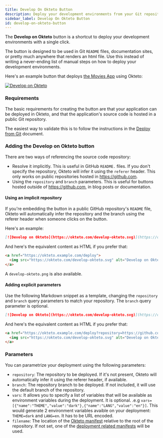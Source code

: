 ```yaml
---
title: Develop On Okteto Button
description: Deploy your development environments from your Git repositories
sidebar_label: Develop On Okteto Button
id: develop-on-okteto-button
---
```



The **Develop on Okteto** button is a shortcut to deploy your development environments with a single click.

The button is designed to be used in Git `README` files, documentation sites, or pretty much anywhere that renders an html file.
Use this instead of writing a never-ending list of manual steps on how to deploy your development environments.

Here's an example button that deploys [the Movies App](https://github.com/okteto/movies) using Okteto:

[![Develop on Okteto](https://okteto.com/develop-okteto.svg)](https://okteto.example.com/deploy?repository=https://github.com/okteto/movies)


### Requirements

The basic requirements for creating the button are that your application can be deployed in Okteto, and that the application's source code is hosted in a public Git repository.

The easiest way to validate this is to follow the instructions in the [Deploy from Git](deploy/deploy-from-git.mdx) document.

### Adding the Develop on Okteto button

There are two ways of referencing the source code repository:
- Resolve it implicitly. This is useful in GitHub `README.` files. If you don't specify the repository, Okteto will infer it using the `referer` header. This only works on public repositories hosted in https://github.com.
- Using the `repository` and `branch` parameters. This is useful for buttons hosted outside of https://github.com, in blog posts or documentation.

#### Using an implicit repository

If you're embedding the button in a public GitHub repository's `README` file, Okteto will automatically infer the repository and the branch using the referer header when someone clicks on the button.

Here's an example:

```markdown
[![Develop on Okteto](https://okteto.com/develop-okteto.svg)](https://okteto.example.com/deploy)
```

And here's the equivalent content as HTML if you prefer that:

```html
<a href="https://okteto.example.com/deploy">
  <img src="https://okteto.com/develop-okteto.svg" alt="Develop on Okteto">
</a>
```

A `develop-okteto.png` is also available.

#### Adding explicit parameters

Use the following Markdown snippet as a template, changing the `repository` and `branch` query parameters to match your repository. The `branch` query parameter is optional.

```markdown
[![Develop on Okteto](https://okteto.com/develop-okteto.svg)](https://okteto.example.com/deploy?repository=https://github.com/okteto/movies&branch=main)
```

And here's the equivalent content as HTML if you prefer that:

```html
<a href="https://okteto.example.com/deploy?repository=https://github.com/okteto/movies&branch=main">
  <img src="https://okteto.com/develop-okteto.svg" alt="Develop on Okteto">
</a>
```

### Parameters

You can parametrize your deployment using the following parameters:

- `repository`: The repository to be deployed.  If it's not present, Okteto will automatically infer it using the referer header, if available.
- `branch`: The repository branch to be deployed. If not included, it will use the default branch of the repository.
- `vars`: It allows you to specify a list of variables that will be available as environment variables during the deployment. It is optional. .e.g `vars=[{"name":"THEME","value":"dark"},{"name":"LANG","value":"en"}]`. This would generate 2 environment variables avaible on your deployment: `THEME=dark` and `LANG=en`. It has to be URL encoded.
- `filename`: The location of the [Okteto manifest](reference/okteto-manifest.mdx) relative to the root of the repository. If not set, one of the [deployment related manifests](manifest/overview-manifest.mdx#deploy) will be used.
